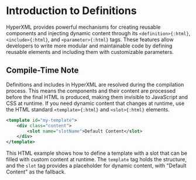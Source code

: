 # Introduction to Definitions

HyperXML provides powerful mechanisms for creating reusable components and injecting dynamic content through 
its `<definition>{:html}`, `<include>{:html}`, and `<parameter>{:html}` tags. These features allow developers 
to write more modular and maintainable code by defining reusable elements and including them with customizable parameters.

## Compile-Time Note

Definitions and includes in HyperXML are resolved during the compilation process. This 
means the components and their content are processed before the final HTML is produced, 
making them invisible to JavaScript and CSS at runtime. If you need dynamic content that 
changes at runtime, use the HTML standard `<template>{:html}` and `<slot>{:html}` elements.

```xml filename="runtime.xml" copy
<template id="my-template">
    <div class="content">
        <slot name="slotName">Default Content</slot>
    </div>
</template>
```
This HTML example shows how to define a template with a slot that can be filled with 
custom content at runtime. The `template` tag holds the structure, and the `slot` tag 
provides a placeholder for dynamic content, with "Default Content" as the fallback.